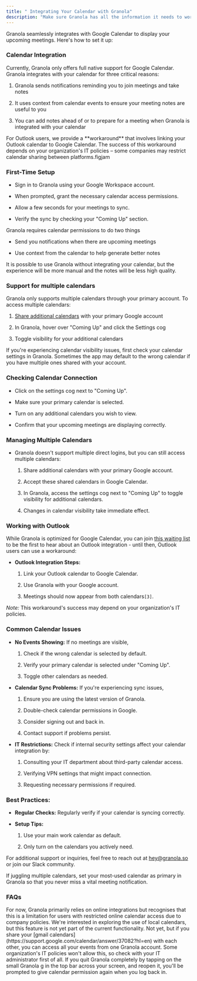 ```yaml
---
title: " Integrating Your Calendar with Granola"
description: "Make sure Granola has all the information it needs to work well!"
---
```


Granola seamlessly integrates with Google Calendar to display your upcoming meetings. Here's how to set it up:

### Calendar Integration

Currently, Granola only offers full native support for Google Calendar. Granola integrates with your calendar for three critical reasons:

1. Granola sends notifications reminding you to join meetings and take notes

2. It uses context from calendar events to ensure your meeting notes are useful to you

3. You can add notes ahead of or to prepare for a meeting when Granola is integrated with your calendar

<Info>
  &#x20;For Outlook users, we provide a **workaround** that involves linking your Outlook calendar to Google Calendar. The success of this workaround depends on your organization's IT policies – some companies may restrict calendar sharing between platforms.figjam
</Info>

### **First-Time Setup**

* Sign in to Granola using your Google Workspace account.

* When prompted, grant the necessary calendar access permissions.

* Allow a few seconds for your meetings to sync.

* Verify the sync by checking your "Coming Up" section.

<Info>
  Granola requires calendar permissions to do two things

  * Send you notifications when there are upcoming meetings

  * Use context from the calendar to help generate better notes

  It is possible to use Granola without integrating your calendar, but the experience will be more manual and the notes will be less high quality.&#x20;
</Info>

### **Support for multiple calendars**


Granola only supports multiple calendars through your primary account. To access multiple calendars:

1. [Share additional calendars](https://support.google.com/calendar/answer/37082?hl=en) with your primary Google account

2. In Granola, hover over "Coming Up" and click the Settings cog

3. Toggle visibility for your additional calendars

If you're experiencing calendar visibility issues, first check your calendar settings in Granola. Sometimes the app may default to the wrong calendar if you have multiple ones shared with your account.

### **Checking Calendar Connection**

* Click on the settings cog next to "Coming Up".

* Make sure your primary calendar is selected.

* Turn on any additional calendars you wish to view.

* Confirm that your upcoming meetings are displaying correctly.

### **Managing Multiple Calendars**

* Granola doesn't support multiple direct logins, but you can still access multiple calendars:

  1. Share additional calendars with your primary Google account.

  2. Accept these shared calendars in Google Calendar.

  3. In Granola, access the settings cog next to "Coming Up" to toggle visibility for additional calendars.

  4. Changes in calendar visibility take immediate effect.

### **Working with Outlook**

While Granola is optimized for Google Calendar, you can join [this waiting list](https://tally.so/r/wzWb78) to be the first to hear about an Outlook integration - until then, Outlook users can use a workaround:

* **Outlook Integration Steps:**

  1. Link your Outlook calendar to Google Calendar.

  2. Use Granola with your Google account.

  3. Meetings should now appear from both calendars`[3]`.

*Note:* This workaround's success may depend on your organization's IT policies.

### **Common Calendar Issues**

* **No Events Showing:** If no meetings are visible,

  1. Check if the wrong calendar is selected by default.

  2. Verify your primary calendar is selected under "Coming Up".

  3. Toggle other calendars as needed.

* **Calendar Sync Problems:** If you're experiencing sync issues,

  1. Ensure you are using the latest version of Granola.

  2. Double-check calendar permissions in Google.

  3. Consider signing out and back in.

  4. Contact support if problems persist.

* **IT Restrictions:** Check if internal security settings affect your calendar integration by:

  1. Consulting your IT department about third-party calendar access.

  2. Verifying VPN settings that might impact connection.

  3. Requesting necessary permissions if required.

### **Best Practices:**

* **Regular Checks:** Regularly verify if your calendar is syncing correctly.

* **Setup Tips:**

  1. Use your main work calendar as default.

  2. Only turn on the calendars you actively need.

For additional support or inquiries, feel free to reach out at [hey@granola.so](mailto:hey@granola.so) or join our Slack community.

<Info>
  If juggling multiple calendars, set your most-used calendar as primary in Granola so that you never miss a vital meeting notification.
</Info>

### FAQs

<AccordionGroup>
  <Accordion title="Is there a way to use my Mac local calendar?" defaultOpen={false}>
    For now, Granola primarily relies on online integrations but recognises that this is a limitation for users with restricted online calendar access due to company policies. We're interested in exploring the use of local calendars, but this feature is not yet part of the current functionality.&#x20;
  </Accordion>

  <Accordion title="Can I add multiple gmail accounts to one Granola account?" defaultOpen={false}>
    Not yet, but if you share your [gmail calendars](https://support.google.com/calendar/answer/37082?hl=en) with each other, you can access all your events from one Granola account. Some organization's IT policies won't allow this, so check with your IT administrator first of all.&#x20;
  </Accordion>

  <Accordion title="I didn't enable Calendar permissions when I signed up, help!" defaultOpen={false}>
    If you quit Granola completely by tapping on the small Granola g in the top bar across your screen, and reopen it, you'll be prompted to give calendar permission again when you log back in.&#x20;
  </Accordion>
</AccordionGroup>

###
